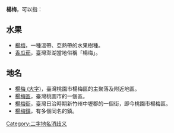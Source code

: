 '''楊梅'''，可以指：

== 水果 ==
*[[楊梅|楊梅]]，一種溫帶、亞熱帶的水果樹種。
*[[香瓜茄|香瓜茄]]，臺灣澎湖當地俗稱「楊梅」。

== 地名 ==
*[[楊梅_(大字)|楊梅 (大字)]]，臺灣桃園市楊梅區的主聚落及附近地區。
*[[楊梅區|楊梅區]]，臺灣桃園市的一個區。
*[[楊梅街|楊梅街]]，臺灣日治時期新竹州中壢郡的一個街，即今桃園市楊梅區。
*[[楊梅鎮|楊梅鎮]]，有多個同名的鎮。
{{disambig}}
[[Category:二字地名消歧义|Category:二字地名消歧义]]